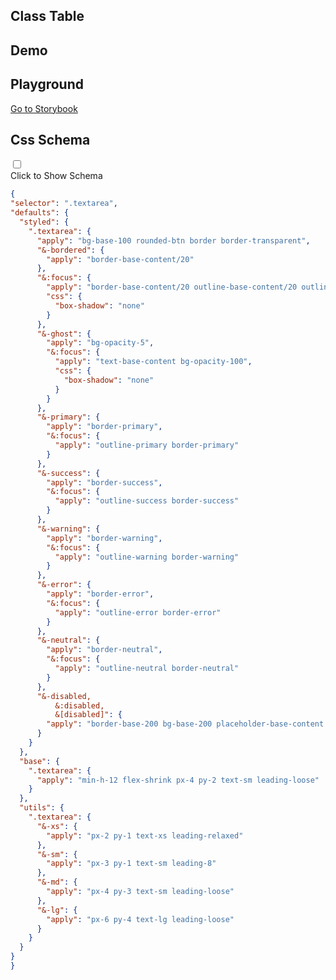 
## Class Table

<CssTable name="textarea" />

## Demo

<Demo></Demo>

## Playground

[Go to Storybook](https://story.ui.icebreaker.top/?path=/docs/data-entry-textarea--docs)

## Css Schema
<div className="collapse">
<input type="checkbox" /> 
<div class="collapse-title px-0">
<span class="btn">Click to Show Schema</span>
</div>
<div class="collapse-content"> 

```json
{
"selector": ".textarea",
"defaults": {
  "styled": {
    ".textarea": {
      "apply": "bg-base-100 rounded-btn border border-transparent",
      "&-bordered": {
        "apply": "border-base-content/20"
      },
      "&:focus": {
        "apply": "border-base-content/20 outline-base-content/20 outline outline-2 outline-offset-2",
        "css": {
          "box-shadow": "none"
        }
      },
      "&-ghost": {
        "apply": "bg-opacity-5",
        "&:focus": {
          "apply": "text-base-content bg-opacity-100",
          "css": {
            "box-shadow": "none"
          }
        }
      },
      "&-primary": {
        "apply": "border-primary",
        "&:focus": {
          "apply": "outline-primary border-primary"
        }
      },
      "&-success": {
        "apply": "border-success",
        "&:focus": {
          "apply": "outline-success border-success"
        }
      },
      "&-warning": {
        "apply": "border-warning",
        "&:focus": {
          "apply": "outline-warning border-warning"
        }
      },
      "&-error": {
        "apply": "border-error",
        "&:focus": {
          "apply": "outline-error border-error"
        }
      },
      "&-neutral": {
        "apply": "border-neutral",
        "&:focus": {
          "apply": "outline-neutral border-neutral"
        }
      },
      "&-disabled,
          &:disabled,
          &[disabled]": {
        "apply": "border-base-200 bg-base-200 placeholder-base-content cursor-not-allowed text-opacity-20 placeholder-opacity-20"
      }
    }
  },
  "base": {
    ".textarea": {
      "apply": "min-h-12 flex-shrink px-4 py-2 text-sm leading-loose"
    }
  },
  "utils": {
    ".textarea": {
      "&-xs": {
        "apply": "px-2 py-1 text-xs leading-relaxed"
      },
      "&-sm": {
        "apply": "px-3 py-1 text-sm leading-8"
      },
      "&-md": {
        "apply": "px-4 py-3 text-sm leading-loose"
      },
      "&-lg": {
        "apply": "px-6 py-4 text-lg leading-loose"
      }
    }
  }
}
}
```

</div>
</div>